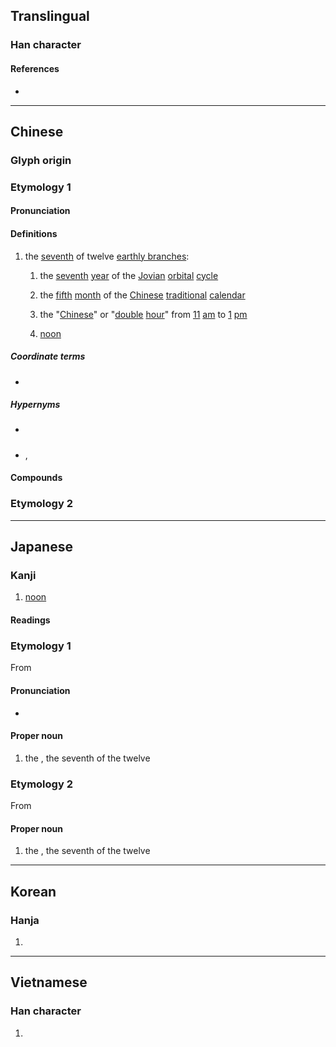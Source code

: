 {{also|牛|干}}
{{character info/new}}
==Translingual==
{{stroke order|strokes=4}}
{{stroke order|type=animate}}

===Han character===
{{Han char|rn=24|rad=十|as=02|sn=4|four=80400|canj=OJ,XOJ|ids=⿱𠂉十}}

====References====
* {{Han ref|kx=0156.040|dkj=02703|dj=0354.010|hdz=10406.010|uh=5348|ud=21320|bh=A4C8|bd=42184}}

----

==Chinese==
{{zh-forms}}

===Glyph origin===
{{Han etym}}

===Etymology 1===

====Pronunciation====
{{zh-pron
|m=wǔ
|c=ng5
|mn=qz:gó͘/tw,xm,zz:ngó͘/tw:gō͘
|mn_note=gó͘/ngó͘ - literary; gō͘ - vernacular
|mc=y
|oc=y
|cat=n
}}

====Definitions====
{{zh-hanzi}}

# the [[seventh]] of twelve [[earthly branch]]es:
## {{lb|zh|historical|_|or|_|astrology}} the [[seventh]] [[year]] of the [[Jovian]] [[orbital]] [[cycle]]
## {{lb|zh|archaic}} the [[fifth]] [[month]] of the [[Chinese]] [[traditional]] [[calendar]]
## {{lb|zh|historical|_|or|_|archaic}} the "[[Chinese]]" or "[[double]] [[hour]]" from [[11]] [[am]] to [[1]] [[pm]]
## [[noon]] {{qualifier|precisely}}

=====Coordinate terms=====
* {{list:earthly branches/zh}}

=====Hypernyms=====
* {{sense|as an earthly branch}} {{zh-l|地支}}
* {{sense|as precisely noon}} {{zh-l|小時}}, {{zh-l|時候}}

====Compounds====
{{zh-der|午日|午時|午餐|午正|中午|子午線|卯酉子午|午牌|午夜|亭午夜分|子午卯酉|傍午|工作午餐|交午|午門|下午|午夜牛郎|庭午|上午|午錯|子午蓮|向午|卓午|午飯|午間|午覺|午睡|午炮|午後|午宴|午前|亭午|下午茶|打午尖|正午|旁午|當午|甲午戰爭|營養午餐|祁奚舉午|晌午|晌午歪|端午節|蜂午並起|端午|重午|過午|紅日當午|題鳳題午|餉午|舛午}}

===Etymology 2===
{{zh-see|舞|ss}}

----

==Japanese==

===Kanji===
{{ja-kanji|grade=2|rs=十02}}

# [[noon]]

====Readings====
{{ja-readings
|goon=ご
|kanon=ご
|kun=うま-
}}

===Etymology 1===
{{ja-kanjitab|うま|yomi=k}}
{{wp|lang=ja}}
From {{m|ja|馬|tr=uma||[[horse]]}}

====Pronunciation====
{{ja-pron|acc=2|y=k|うま}}
* {{hmp|lang=ja|sort=うま|馬}}

====Proper noun====
{{ja-pos|proper|うま}}

# the {{w|Horse (zodiac)|Horse}}, the seventh of the twelve {{w|Earthly Branches}}

===Etymology 2===
{{ja-kanjitab|ご|yomi=o}}
From {{der|ja|ltc|午|tr=ngu<sup>X</sup>|sort=こ'}}

====Proper noun====
{{ja-pos|proper|ご}}

# the {{w|Horse (zodiac)|Horse}}, the seventh of the twelve {{w|Earthly Branches}}

{{cln|ja|words with multiple readings}}
{{topics|ja|Earthly Branches|sort=うま}}

----

==Korean==

===Hanja===
{{ko-hanja|hangeul=오|eumhun=낮,말(horse)|rv=o|mr=o|y=o}}

# {{defn|lang=ko|sort=十02}}

----

==Vietnamese==

===Han character===
{{vi-hantu|[[ngọ]], [[ngỏ]], [[ngõ]]|rs=十02}}

# {{defn|lang=vi|sort=十02}}